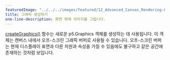 ---
featuredImage: "../../../images/featured/12_Advanced_Canvas_Rendering-00_Create_Graphics-thumbnail.png"
title: 그래픽 생성하기
one-line-description: 화면 밖에 이미지를 그립니다.
---

<a href="https://p5js.org/reference/#/p5/createGraphics" target="_blank">createGraphics()</a> 함수는
새로운 p5.Graphics 객체를 생성하는 데 사용됩니다. 이 객체는 캔버스 내에서 오프-스크린 그래픽 버퍼로 사용될 수 있습니다.
오프-스크린 버퍼는 현재 디스플레이 표면과 다른 차원과 속성을 가질 수 있음에도 불구하고 같은 공간에 존재하는 것처럼 보입니다.
